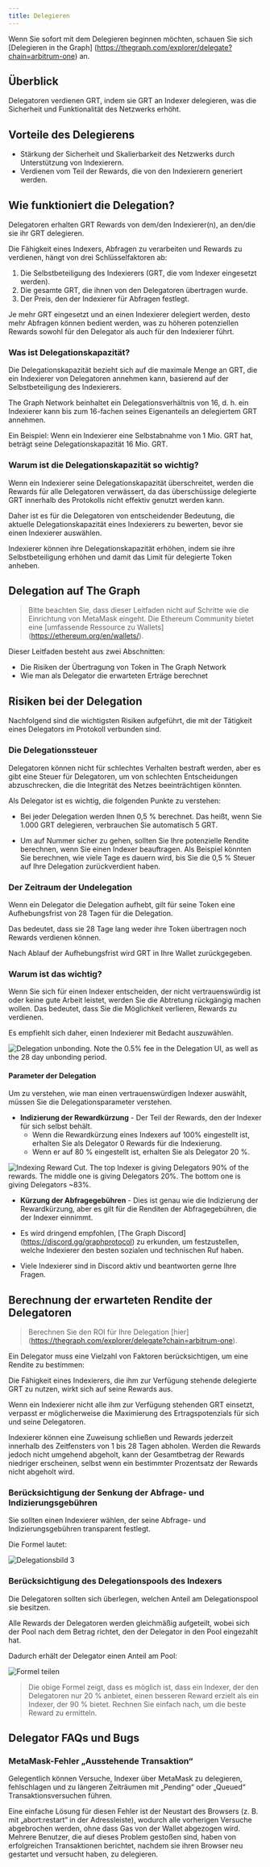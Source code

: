 ```yaml
---
title: Delegieren
---
```


Wenn Sie sofort mit dem Delegieren beginnen möchten, schauen Sie sich [Delegieren in the Graph] (https://thegraph.com/explorer/delegate?chain=arbitrum-one) an.

## Überblick

Delegatoren verdienen GRT, indem sie GRT an Indexer delegieren, was die Sicherheit und Funktionalität des Netzwerks erhöht.

<VideoEmbed title="What is Delegating?" youtube="VACg8bitnVc" />

## Vorteile des Delegierens

- Stärkung der Sicherheit und Skalierbarkeit des Netzwerks durch Unterstützung von Indexierern.
- Verdienen vom Teil der Rewards, die von den Indexierern generiert werden.

## Wie funktioniert die Delegation?

Delegatoren erhalten GRT Rewards von dem/den Indexierer(n), an den/die sie ihr GRT delegieren.

Die Fähigkeit eines Indexers, Abfragen zu verarbeiten und Rewards zu verdienen, hängt von drei Schlüsselfaktoren ab:

1. Die Selbstbeteiligung des Indexierers (GRT, die vom Indexer eingesetzt werden).
2. Die gesamte GRT, die ihnen von den Delegatoren übertragen wurde.
3. Der Preis, den der Indexierer für Abfragen festlegt.

Je mehr GRT eingesetzt und an einen Indexierer delegiert werden, desto mehr Abfragen können bedient werden, was zu höheren potenziellen Rewards sowohl für den Delegator als auch für den Indexierer führt.

### Was ist Delegationskapazität?

Die Delegationskapazität bezieht sich auf die maximale Menge an GRT, die ein Indexierer von Delegatoren annehmen kann, basierend auf der Selbstbeteiligung des Indexierers.

The Graph Network beinhaltet ein Delegationsverhältnis von 16, d. h. ein Indexierer kann bis zum 16-fachen seines Eigenanteils an delegiertem GRT annehmen.

Ein Beispiel: Wenn ein Indexierer eine Selbstabnahme von 1 Mio. GRT hat, beträgt seine Delegationskapazität 16 Mio. GRT.

### Warum ist die Delegationskapazität so wichtig?

Wenn ein Indexierer seine Delegationskapazität überschreitet, werden die Rewards für alle Delegatoren verwässert, da das überschüssige delegierte GRT innerhalb des Protokolls nicht effektiv genutzt werden kann.

Daher ist es für die Delegatoren von entscheidender Bedeutung, die aktuelle Delegationskapazität eines Indexierers zu bewerten, bevor sie einen Indexierer auswählen.

Indexierer können ihre Delegationskapazität erhöhen, indem sie ihre Selbstbeteiligung erhöhen und damit das Limit für delegierte Token anheben.

## Delegation auf The Graph

<VideoEmbed title="How to Acquire GRT" youtube="HVyIrMcNu7I" />

> Bitte beachten Sie, dass dieser Leitfaden nicht auf Schritte wie die Einrichtung von MetaMask eingeht. Die Ethereum Community bietet eine [umfassende Ressource zu Wallets] (https://ethereum.org/en/wallets/).

Dieser Leitfaden besteht aus zwei Abschnitten:

- Die Risiken der Übertragung von Token in The Graph Network
- Wie man als Delegator die erwarteten Erträge berechnet

## Risiken bei der Delegation

Nachfolgend sind die wichtigsten Risiken aufgeführt, die mit der Tätigkeit eines Delegators im Protokoll verbunden sind.

### Die Delegationssteuer

Delegatoren können nicht für schlechtes Verhalten bestraft werden, aber es gibt eine Steuer für Delegatoren, um von schlechten Entscheidungen abzuschrecken, die die Integrität des Netzes beeinträchtigen könnten.

Als Delegator ist es wichtig, die folgenden Punkte zu verstehen:

- Bei jeder Delegation werden Ihnen 0,5 % berechnet. Das heißt, wenn Sie 1.000 GRT delegieren, verbrauchen Sie automatisch 5 GRT.

- Um auf Nummer sicher zu gehen, sollten Sie Ihre potenzielle Rendite berechnen, wenn Sie einen Indexer beauftragen. Als Beispiel könnten Sie berechnen, wie viele Tage es dauern wird, bis Sie die 0,5 % Steuer auf Ihre Delegation zurückverdient haben.

### Der Zeitraum der Undelegation

Wenn ein Delegator die Delegation aufhebt, gilt für seine Token eine Aufhebungsfrist von 28 Tagen für die Delegation.

Das bedeutet, dass sie 28 Tage lang weder ihre Token übertragen noch Rewards verdienen können.

Nach Ablauf der Aufhebungsfrist wird GRT in Ihre Wallet zurückgegeben.

### Warum ist das wichtig?

Wenn Sie sich für einen Indexer entscheiden, der nicht vertrauenswürdig ist oder keine gute Arbeit leistet, werden Sie die Abtretung rückgängig machen wollen. Das bedeutet, dass Sie die Möglichkeit verlieren, Rewards zu verdienen.

Es empfiehlt sich daher, einen Indexierer mit Bedacht auszuwählen.

![Delegation unbonding. Note the 0.5% fee in the Delegation UI, as well as the 28 day unbonding period.](/img/Delegation-Unbonding.png)

#### Parameter der Delegation

Um zu verstehen, wie man einen vertrauenswürdigen Indexer auswählt, müssen Sie die Delegationsparameter verstehen.

- **Indizierung der Rewardkürzung** - Der Teil der Rewards, den der Indexer für sich selbst behält.
  - Wenn die Rewardkürzung eines Indexers auf 100% eingestellt ist, erhalten Sie als Delegator 0 Rewards für die Indexierung.
  - Wenn er auf 80 % eingestellt ist, erhalten Sie als Delegator 20 %.

![Indexing Reward Cut. The top Indexer is giving Delegators 90% of the rewards. The middle one is giving Delegators 20%. The bottom one is giving Delegators ~83%.](/img/Indexing-Reward-Cut.png)

- **Kürzung der Abfragegebühren** - Dies ist genau wie die Indizierung der Rewardkürzung, aber es gilt für die Renditen der Abfragegebühren, die der Indexer einnimmt.

- Es wird dringend empfohlen, [The Graph Discord] (https://discord.gg/graphprotocol) zu erkunden, um festzustellen, welche Indexierer den besten sozialen und technischen Ruf haben.

- Viele Indexierer sind in Discord aktiv und beantworten gerne Ihre Fragen.

## Berechnung der erwarteten Rendite der Delegatoren

> Berechnen Sie den ROI für Ihre Delegation [hier] (https://thegraph.com/explorer/delegate?chain=arbitrum-one).

Ein Delegator muss eine Vielzahl von Faktoren berücksichtigen, um eine Rendite zu bestimmen:

Die Fähigkeit eines Indexierers, die ihm zur Verfügung stehende delegierte GRT zu nutzen, wirkt sich auf seine Rewards aus.

Wenn ein Indexierer nicht alle ihm zur Verfügung stehenden GRT einsetzt, verpasst er möglicherweise die Maximierung des Ertragspotenzials für sich und seine Delegatoren.

Indexierer können eine Zuweisung schließen und Rewards jederzeit innerhalb des Zeitfensters von 1 bis 28 Tagen abholen. Werden die Rewards jedoch nicht umgehend abgeholt, kann der Gesamtbetrag der Rewards niedriger erscheinen, selbst wenn ein bestimmter Prozentsatz der Rewards nicht abgeholt wird.

### Berücksichtigung der Senkung der Abfrage- und Indizierungsgebühren

Sie sollten einen Indexierer wählen, der seine Abfrage- und Indizierungsgebühren transparent festlegt.

Die Formel lautet:

![Delegationsbild 3](/img/Delegation-Reward-Formula.png)

### Berücksichtigung des Delegationspools des Indexers

<VideoEmbed title="How to Choose the Right Indexer for Your Delegation" youtube="G0HyUZ0m_Q8" />

Die Delegatoren sollten sich überlegen, welchen Anteil am Delegationspool sie besitzen.

Alle Rewards der Delegatoren werden gleichmäßig aufgeteilt, wobei sich der Pool nach dem Betrag richtet, den der Delegator in den Pool eingezahlt hat.

Dadurch erhält der Delegator einen Anteil am Pool:

![Formel teilen](/img/Share-Forumla.png)

> Die obige Formel zeigt, dass es möglich ist, dass ein Indexer, der den Delegatoren nur 20 % anbietet, einen besseren Reward erzielt als ein Indexer, der 90 % bietet. Rechnen Sie einfach nach, um die beste Reward zu ermitteln.

## Delegator FAQs und Bugs

### MetaMask-Fehler „Ausstehende Transaktion“

Gelegentlich können Versuche, Indexer über MetaMask zu delegieren, fehlschlagen und zu längeren Zeiträumen mit „Pending“ oder „Queued“ Transaktionsversuchen führen.

Eine einfache Lösung für diesen Fehler ist der Neustart des Browsers (z. B. mit „abort:restart“ in der Adressleiste), wodurch alle vorherigen Versuche abgebrochen werden, ohne dass Gas von der Wallet abgezogen wird. Mehrere Benutzer, die auf dieses Problem gestoßen sind, haben von erfolgreichen Transaktionen berichtet, nachdem sie ihren Browser neu gestartet und versucht haben, zu delegieren.
